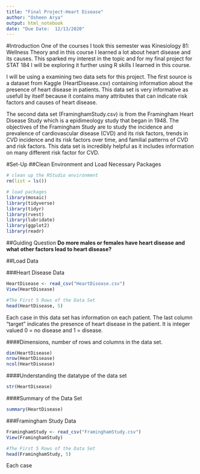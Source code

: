 ```yaml
---
title: "Final Project-Heart Disease"
author: "Osheen Arya"
output: html_notebook
date: "Due Date:  12/13/2020"
---
```


#Introduction 
One of the courses I took this semester was Kinesiology 81: Wellness Theory and in this course I learned a lot about heart disease and its causes. This sparked my interest in the topic and for my final project for STAT 184 I will be exploring it further using R skills I learned in this course. 

I will be using a examining two data sets for this project. The first source is a dataset from Kaggle (HeartDisease.csv) containing information about the presence of heart disease in patients. This data set is very informative as usefull by itself because it contains many attributes that can indicate risk factors and causes of heart disease. 

The second data set (FraminghamStudy.csv) is from the Framingham Heart Disease Study which is a epidimeology study that began in 1948. The objectives of the Framingham Study are to study the incidence and prevalence of cardiovascular disease (CVD) and its risk factors, trends in CVD incidence and its risk factors over time, and familial patterns of CVD and risk factors. This data set is incredibly helpful as it includes information on many different risk factor for CVD. 

#Set-Up
##Clean Environment and Load Necessary Packages 
```r
# clean up the RStudio environment 
rm(list = ls())

# load packages
library(mosaic)
library(tidyverse)
library(tidyr)
library(rvest)
library(lubridate)
library(ggplot2)
library(readr)
```
##Guiding Question 
**Do more males or females have heart disease and what other factors lead to heart disease? **

##Load Data

###Heart Disease Data
```r
HeartDisease <- read_csv("HeartDisease.csv")
View(HeartDisease)
```

```r
#The First 5 Rows of the Data Set
head(HeartDisease, 5)
```

Each case in this data set has information on each patient. The last column "target" indicates the presence of heart disease in the patient. It is integer valued 0 = no disease and 1 = disease.

####Dimensions, number of rows and columns in the data set. 
```r
dim(HeartDisease)
nrow(HeartDisease)
ncol(HeartDisease)
```

####Understanding the datatype of the data set
```r
str(HeartDisease)
```

####Summary of the Data Set 
```r
summary(HeartDisease)
```

###Framingham Study Data 
```r
FraminghamStudy <- read_csv("FraminghamStudy.csv")
View(FraminghamStudy)
```
```r
#The First 5 Rows of the Data Set
head(FraminghamStudy, 5)
```
Each case 
